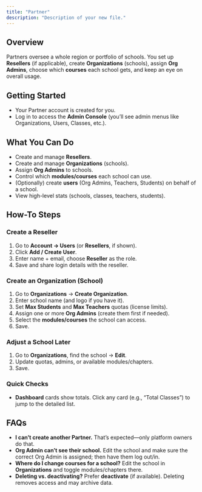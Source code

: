 ```yaml
---
title: "Partner"
description: "Description of your new file."
---
```


## Overview

Partners oversee a whole region or portfolio of schools. You set up **Resellers** (if applicable), create **Organizations** (schools), assign **Org Admins**, choose which **courses** each school gets, and keep an eye on overall usage.

## Getting Started

- Your Partner account is created for you.
- Log in to access the **Admin Console** (you’ll see admin menus like Organizations, Users, Classes, etc.).

## What You Can Do

- Create and manage **Resellers**.
- Create and manage **Organizations** (schools).
- Assign **Org Admins** to schools.
- Control which **modules/courses** each school can use.
- (Optionally) create **users** (Org Admins, Teachers, Students) on behalf of a school.
- View high-level stats (schools, classes, teachers, students).

## How-To Steps

### **Create a Reseller**

1. Go to **Account → Users** (or **Resellers**, if shown).
2. Click **Add / Create User**.
3. Enter name \+ email, choose **Reseller** as the role.
4. Save and share login details with the reseller.

### **Create an Organization (School)**

1. Go to **Organizations** → **Create Organization**.
2. Enter school name (and logo if you have it).
3. Set **Max Students** and **Max Teachers** quotas (license limits).
4. Assign one or more **Org Admins** (create them first if needed).
5. Select the **modules/courses** the school can access.
6. Save.

### **Adjust a School Later**

1. Go to **Organizations**, find the school → **Edit**.
2. Update quotas, admins, or available modules/chapters.
3. Save.

### **Quick Checks**

- **Dashboard** cards show totals. Click any card (e.g., “Total Classes”) to jump to the detailed list.

## FAQs

- **I can’t create another Partner.** That’s expected—only platform owners do that.
- **Org Admin can’t see their school.** Edit the school and make sure the correct Org Admin is assigned; then have them log out/in.
- **Where do I change courses for a school?** Edit the school in **Organizations** and toggle modules/chapters there.
- **Deleting vs. deactivating?** Prefer **deactivate** (if available). Deleting removes access and may archive data.